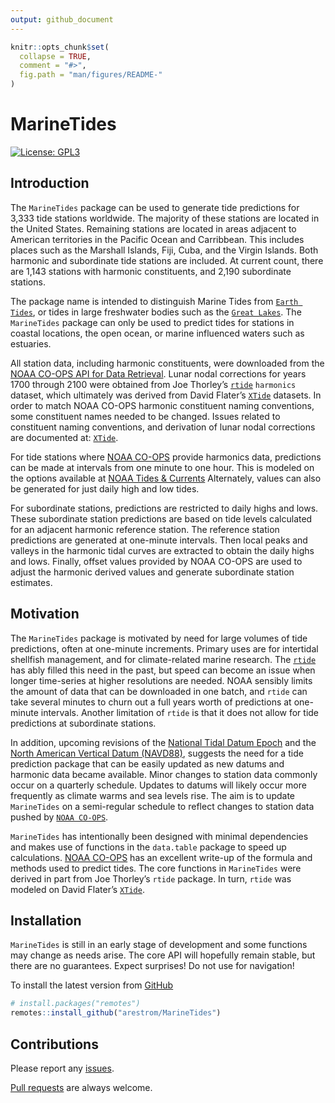 ```yaml
---
output: github_document
---
```


<!-- README.md is generated from README.Rmd. Please edit that file -->

```r
knitr::opts_chunk$set(
  collapse = TRUE,
  comment = "#>",
  fig.path = "man/figures/README-"
)
```

# MarineTides

<!-- badges: start -->
[![License: GPL3](https://img.shields.io/badge/License-GPL3-blue.svg)](https://www.gnu.org/licenses/gpl-3.0.en.html)
<!-- badges: end -->

## Introduction

The `MarineTides` package can be used to generate tide predictions for 3,333 tide stations worldwide. The majority of these stations are located in the United States. Remaining stations are located in areas adjacent to American territories in the Pacific Ocean and Carribbean. This includes places such as the Marshall Islands, Fiji, Cuba, and the Virgin Islands. Both harmonic and subordinate tide stations are included. At current count, there are 1,143 stations with harmonic constituents, and 2,190 subordinate stations. 

The package name is intended to distinguish Marine Tides from [`Earth Tides`](https://en.wikipedia.org/wiki/Earth_tide), or tides in large freshwater bodies such as the [`Great Lakes`](https://oceanservice.noaa.gov/facts/gltides.html). The `MarineTides` package can only be used to predict tides for stations in coastal locations, the open ocean, or marine influenced waters such as estuaries. 

All station data, including harmonic constituents, were downloaded from the [NOAA CO-OPS API for Data Retrieval](https://api.tidesandcurrents.noaa.gov/api/prod/#products). Lunar nodal corrections for years 1700 through 2100 were obtained from Joe Thorley's [`rtide`](https://github.com/poissonconsulting/rtide) `harmonics` dataset, which ultimately was derived from David Flater's [`XTide`](https://flaterco.com/xtide/files.html#harmonicsfiles) datasets. In order to match NOAA CO-OPS harmonic constituent naming conventions, some constituent names needed to be changed. Issues related to constituent naming conventions, and derivation of lunar nodal corrections are documented at: [`XTide`](https://flaterco.com/files/xtide/congen_input.txt).

For tide stations where [NOAA CO-OPS](https://api.tidesandcurrents.noaa.gov/api/prod/#products) provide harmonics data, predictions can be made at intervals from one minute to one hour. This is modeled on the options available at [NOAA Tides & Currents](https://tidesandcurrents.noaa.gov/) Alternately, values can also be generated for just daily high and low tides. 

For subordinate stations, predictions are restricted to daily highs and lows. These subordinate station predictions are based on tide levels calculated for an adjacent harmonic reference station. The reference station predictions are generated at one-minute intervals. Then local peaks and valleys in the harmonic tidal curves are extracted to obtain the daily highs and lows. Finally, offset values provided by NOAA CO-OPS are used to adjust the harmonic derived values and generate subordinate station estimates. 

## Motivation

The `MarineTides` package is motivated by need for large volumes of tide predictions, often at one-minute increments. Primary uses are for intertidal shellfish management, and for climate-related marine research. The [`rtide`](https://github.com/poissonconsulting/rtide) has ably filled this need in the past, but speed can become an issue when longer time-series at higher resolutions are needed. NOAA sensibly limits the amount of data that can be downloaded in one batch, and `rtide` can take several minutes to churn out a full years worth of predictions at one-minute intervals. Another limitation of `rtide` is that it does not allow for tide predictions at subordinate stations. 

In addition, upcoming revisions of the [National Tidal Datum Epoch](https://tidesandcurrents.noaa.gov/datum-updates/ntde/) and the [North American Vertical Datum (NAVD88)](https://oceanservice.noaa.gov/geodesy/three-datums.html), suggests the need for a tide prediction package that can be easily updated as new datums and harmonic data became available. Minor changes to station data commonly occur on a quarterly schedule. Updates to datums will likely occur more frequently as climate warms and sea levels rise. The aim is to update `MarineTides` on a semi-regular schedule to reflect changes to station data pushed by [`NOAA CO-OPS`](https://tidesandcurrents.noaa.gov/products.html). 

`MarineTides` has intentionally been designed with minimal dependencies and makes use of functions in the `data.table` package to speed up calculations. [NOAA CO-OPS](https://tidesandcurrents.noaa.gov/about_harmonic_constituents.html) has an excellent write-up of the formula and methods used to predict tides. The core functions in `MarineTides` were derived in part from Joe Thorley's `rtide` package. In turn, `rtide` was modeled on David Flater's [`XTide`](https://flaterco.com/xtide/).  

## Installation

`MarineTides` is still in an early stage of development and some functions may change as needs arise. The core API will hopefully remain stable, but there are no guarantees. Expect surprises! Do not use for navigation!

To install the latest version from [GitHub](https://github.com/arestrom/MarineTides)
```r
# install.packages("remotes")
remotes::install_github("arestrom/MarineTides")
```

## Contributions

Please report any [issues](https://github.com/arestrom/MarineTides/issues).

[Pull requests](https://github.com/arestrom/MarineTides/pulls) are always welcome.
